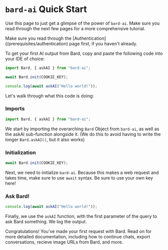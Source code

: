 
# `bard-ai` Quick Start
Use this page to just get a glimpse of the power of `bard-ai`. Make sure you read through the next few pages for a more comprehensive tutorial.

<Callout type="info">
	Make sure you read through the [Authentication](/prerequisites/authentication) page first, if you haven't already.
</Callout>

To get your first AI output from Bard, copy and paste the following code into your IDE of choice:

```javascript copy showLineNumbers
import Bard, { askAI } from "bard-ai";

await Bard.init(COOKIE_KEY);

console.log(await askAI("Hello world!"));
```

Let's walk through what this code is doing:
<Steps>
### Imports
```javascript copy
import Bard, { askAI } from "bard-ai";
```
We start by importing the overarching `Bard` Object from `bard-ai`, as well as the askAI sub-function alongside it. (We do this to avoid having to write the longer `Bard.askAI()`, but it also works)

### Initialization
```javascript copy
await Bard.init(COOKIE_KEY);
```
Next, we need to initialize `bard-ai`. Because this makes a web request and takes time, make sure to use `await` syntax. Be sure to use your own key here!

### Ask Bard!
```javascript copy
console.log(await askAI("Hello world!"));
```
Finally, we use the `askAI` function, with the first parameter of the query to ask Bard something. We log the output.
</Steps>

Congratulations! You've made your first request with Bard. Read on for more detailed documentation, including how to continue chats, export conversations, recieve image URLs from Bard, and more.